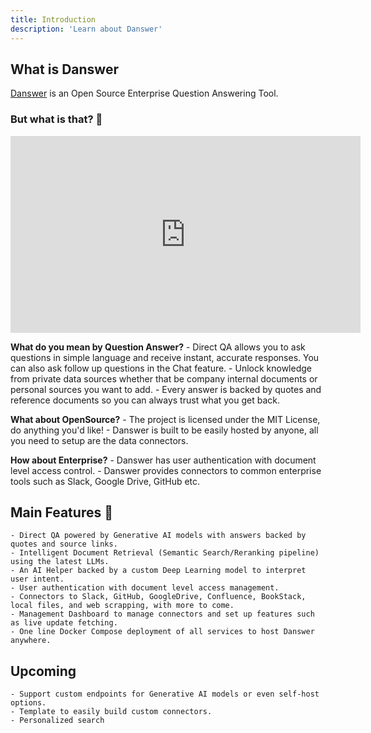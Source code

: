 ```yaml
---
title: Introduction
description: 'Learn about Danswer'
---
```


## What is Danswer

[Danswer](https://github.com/danswer-ai/danswer) is an Open Source Enterprise Question Answering Tool.

### **But what is that?** 🤔

<iframe
  width="560"
  height="315"
  src="https://www.youtube.com/embed/GyHKp0Ncefc?si=RvL2-yAXHmgRoBEB"
  title="Danswer Demo"
  frameborder="0"
  allow="accelerometer; autoplay; clipboard-write; encrypted-media; gyroscope; picture-in-picture"
  allowfullscreen
></iframe>

**What do you mean by Question Answer?**
    - Direct QA allows you to ask questions in simple language and receive instant, accurate responses.
    You can also ask follow up questions in the Chat feature.
    - Unlock knowledge from private data sources whether that be company internal documents or personal sources you want
    to add.
    - Every answer is backed by quotes and reference documents so you can always trust what you get back.

**What about OpenSource?**
    - The project is licensed under the MIT License, do anything you'd like!
    - Danswer is built to be easily hosted by anyone, all you need to setup are the data connectors.

**How about Enterprise?**
    - Danswer has user authentication with document level access control.
    - Danswer provides connectors to common enterprise tools such as Slack, Google Drive, GitHub etc.


## Main Features 💃
    - Direct QA powered by Generative AI models with answers backed by quotes and source links.
    - Intelligent Document Retrieval (Semantic Search/Reranking pipeline) using the latest LLMs.
    - An AI Helper backed by a custom Deep Learning model to interpret user intent.
    - User authentication with document level access management.
    - Connectors to Slack, GitHub, GoogleDrive, Confluence, BookStack, local files, and web scrapping, with more to come.
    - Management Dashboard to manage connectors and set up features such as live update fetching.
    - One line Docker Compose deployment of all services to host Danswer anywhere.


## Upcoming
    - Support custom endpoints for Generative AI models or even self-host options.
    - Template to easily build custom connectors.
    - Personalized search